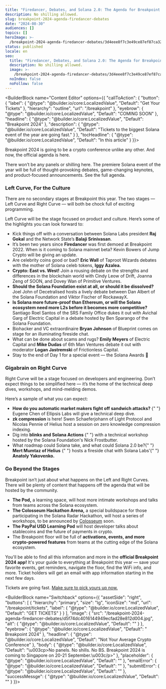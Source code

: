 ```yaml
---
title: "Firedancer, Debates, and Solana 2.0: The Agenda for Breakpoint 2024 is Here"
description: No shilling allowed.
slug: breakpoint-2024-agenda-firedancer-debates
date: "2024-08-30"
audiences: []
topics: []
heroImage: >-
  /breakpoint-2024-agenda-firedancer-debates/3d4eee8f7c3e49ce87ef87ca326b02a5.jpg
status: published
locale: en
seo:
  title: "Firedancer, Debates, and Solana 2.0: The Agenda for Breakpoint 2024 is Here"
  description: No shilling allowed.
  image: >-
    /breakpoint-2024-agenda-firedancer-debates/3d4eee8f7c3e49ce87ef87ca326b02a5.jpg
  noIndex: false
  noFollow: false
---
```


<BuilderBlock name="Content Editor" options={{
  "callToAction": {
    "button": {
      "label": {
        "@type": "@builder.io/core:LocalizedValue",
        "Default": "Get Your Tickets"
      },
      "hierarchy": "outline",
      "url": "/breakpoint"
    },
    "eyebrow": {
      "@type": "@builder.io/core:LocalizedValue",
      "Default": "COMING SOON"
    },
    "headline": {
      "@type": "@builder.io/core:LocalizedValue",
      "Default": "Breakpoint 2024"
    },
    "description": {
      "@type": "@builder.io/core:LocalizedValue",
      "Default": "Tickets to the biggest Solana event of the year are going fast."
    }
  },
  "tocHeadline": {
    "@type": "@builder.io/core:LocalizedValue",
    "Default": "In this article"
  }
}}>

</BuilderBlock>

Breakpoint 2024 is going to be a crypto conference unlike any other. And now, the official agenda is here.

There won’t be any panels or shilling here. The premiere Solana event of the year will be full of thought-provoking debates, game-changing keynotes, and product-focused announcements. See the full agenda.

### Left Curve, For the Culture

There are no secondary stages at Breakpoint this year. The two stages — Left Curve and Right Curve — will both be chock full of exciting programming.

Left Curve will be the stage focused on product and culture. Here’s some of the highlights you can look forward to:

- Kick things off with a conversation between Solana Labs president **Raj Gokal** and the Network State’s **Balaji Srinivasan**.
- It’s been two years since **Firedancer** was first demoed at Breakpoint 2022. When is it coming to Solana mainnet beta? Kevin Bowers of Jump Crypto will be giving an update.
- Are celebrity coins good or bad? **Eric Wall** of Taproot Wizards debates with the mother of Solana celeb tokens, **Iggy Azalea.**
- **Crypto: East vs. West!** Join a rousing debate on the strengths and differences in the blockchain world with Cindy Leow of Drift, Joanna Zeng of SOON, and Dovey Wan of Primitive Ventures.
- **Should the Solana Foundation exist at all, or should it be dissolved?** Joel John of Decetralised hosts a lively debate between Dan Albert of the Solana Foundation and Viktor Fischer of RockawayX.
- **Is Solana more future-proof than Ethereum, or will the Solana ecosystem need more L2s before it becomes more competitive?** Santiago Roel Santos of the SRS Family Office dukes it out with Avichal Garg of Electric Capital in a debate hosted by Ben Sparango of the Solana Foundation.
- Biohacker and VC extraordinaire **Bryan Johnson** of Blueprint comes on stage for an illuminating fireside chat.
- What can be done about scams and rugs? **Emily Meyers** of Electric Capital and **Mike Dudas** of 6th Man Ventures debate it out with moderator **Logan Jastremski** of Frictionless Capital.
- Stay to the end of Day 1 for a special event — the Solana Awards 👀

<h3>Gigabrain on Right Curve</h3>
<p>
  Right Curve will be a stage focused on developers and engineering. Don’t
  expect things to be simplified here — it’s the home of the technical deep
  dives, workshops, and mind-melding demos.
</p>
<p>Here’s a sample of what you can expect:</p>
<ul>
  <li>
    <strong>
      How do you automatic market makers fight off sandwich attacks?
    </strong>{" "}
    Eugene Chen of Ellipsis Labs will give a technical deep dive.
  </li>
  <li>
    <strong>zk compression</strong> is here! Swen Schaeferjohann of Light
    Protocol and Nicolas Pennie of Helius host a session on zero knowledge
    compression indexing.
  </li>
  <li>
    <span style="color: var(--text-regular);">Dig into </span>
    <strong style="color: var(--text-regular);">
      blinks and Solana Actions
    </strong>
    <span style="color: var(--text-regular);">
      {" "}
      with a technical workshop hosted by the Solana Foundation's Nick Frostbutter.
    </span>
  </li>
  <li>
    <span style="color: var(--text-regular);">
      What roadmap could Solana take, and what could Solana 2.0 be?{" "}
    </span>
    <strong style="color: var(--text-regular);">Mert Mumtaz of Helius</strong>
    <span style="color: var(--text-regular);">
      {" "}
      hosts a fireside chat with Solana Labs’{" "}
    </span>
    <strong style="color: var(--text-regular);">Anatoly Yakovenko.</strong>
    <span style="color: var(--text-regular);"></span>
  </li>
</ul>

### Go Beyond the Stages

Breakpoint isn’t just about what happens on the Left and Right Curves. There will be plenty of content that happens off the agenda that will be hosted by the community.

- **The Pod,** a learning space, will host more intimate workshops and talks from teams across the Solana ecosystem.
- **The Colosseum Hackathon Arena,** a special buildspace for those participating in the Solana Radar Hackathon, will host a series of workshops, to be announced by [Colosseum](https://www.colosseum.org/breakpoint) soon.
- **The PayPal USD Learning Pod** will host developer talks about stablecoins and the future of payments in crypto.
- The Breakpoint floor will be full of **activations, events, and more crypto-powered features** from teams at the cutting edge of the Solana ecosystem.

You'll be able to find all this information and more in the **official Breakpoint 2024 app!** It's your guide to everything at Breakpoint this year — save your favorite events, get reminders, navigate the floor, find the WiFi info, and more. Ticket holders will get an email with app information starting in the next few days.

Tickets are going fast. [Make sure to pick yours up now.](https://solana.com/breakpoint/tickets)

<BuilderBlock name="Switchback" options={{
  "assetSide": "right",
  "buttons": [
    {
      "hierarchy": "primary",
      "size": "lg",
      "iconSize": "md",
      "url": "/breakpoint/tickets",
      "label": {
        "@type": "@builder.io/core:LocalizedValue",
        "Default": "GET TICKETS"
      }
    }
  ],
  "image": {
    "src": "/breakpoint-2024-agenda-firedancer-debates/d5f74dc4016144949ecfad28e812d004.jpg",
    "alt": {
      "@type": "@builder.io/core:LocalizedValue",
      "Default": ""
    }
  },
  "eyebrow": {
    "@type": "@builder.io/core:LocalizedValue",
    "Default": " Breakpoint 2024"
  },
  "headline": {
    "@type": "@builder.io/core:LocalizedValue",
    "Default": "Not Your Average Crypto Conference"
  },
  "body": {
    "@type": "@builder.io/core:LocalizedValue",
    "Default": "\u003cp>No panels. No shills. No BS. Breakpoint 2024 is coming to Singapore on 20-21 September.\u003c/p>"
  },
  "placeholder": {
    "@type": "@builder.io/core:LocalizedValue",
    "Default": ""
  },
  "emailError": {
    "@type": "@builder.io/core:LocalizedValue",
    "Default": ""
  },
  "submitError": {
    "@type": "@builder.io/core:LocalizedValue",
    "Default": ""
  },
  "successMessge": {
    "@type": "@builder.io/core:LocalizedValue",
    "Default": ""
  }
}}>

</BuilderBlock>
